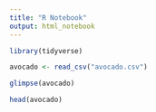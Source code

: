 ```yaml
---
title: "R Notebook"
output: html_notebook
---
```


```r
library(tidyverse)
```

```r
avocado <- read_csv("avocado.csv")
```

```r
glimpse(avocado)
```

```r
head(avocado)
```




